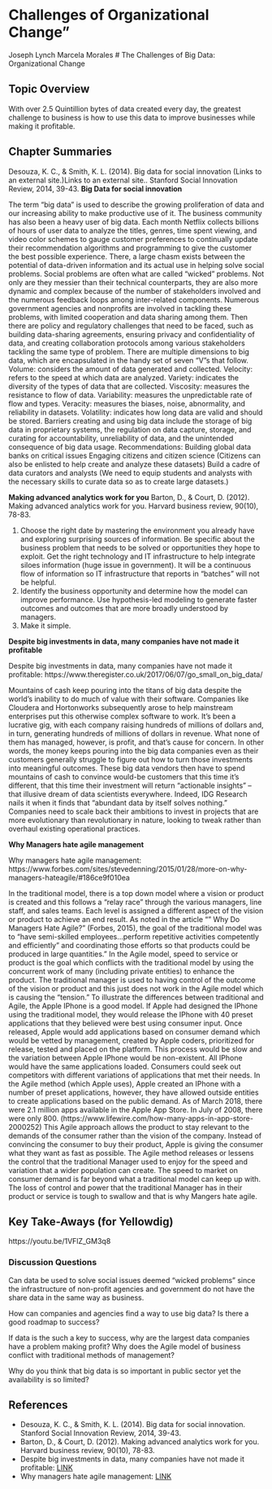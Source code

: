 # Challenges of Organizational Change"


Joseph Lynch
Marcela Morales 
# The Challenges of Big Data: Organizational Change 

## Topic Overview
With over 2.5 Quintillion bytes of data created every day, the greatest challenge to business is how to use this data to improve businesses while making it profitable. 

## Chapter Summaries
Desouza, K. C., & Smith, K. L. (2014). Big data for social innovation (Links to an external site.)Links to an external site.. Stanford Social Innovation Review, 2014, 39-43.
**Big Data for social innovation**

The term “big data” is used to describe the growing proliferation of data and our increasing ability to make productive use of it. The business community has also been a heavy user of big data. Each month Netflix collects billions of hours of user data to analyze the titles, genres, time spent viewing, and video color schemes to gauge customer preferences to continually update their recommendation algorithms and programming to give the customer the best possible experience.  There, a large chasm exists between the potential of data-driven information and its actual use in helping solve social problems.  Social problems are often what are called “wicked” problems. Not only are they messier than their technical counterparts, they are also more dynamic and complex because of the number of stakeholders involved and the numerous feedback loops among inter-related components. Numerous government agencies and nonprofits are involved in tackling these problems, with limited cooperation and data sharing among them. Then there are policy and regulatory challenges that need to be faced, such as building data-sharing agreements, ensuring privacy and confidentiality of data, and creating collaboration protocols among various stakeholders tackling the same type of problem.
There are multiple dimensions to big data, which are encapsulated in the handy set of seven “V”s that follow.
Volume: considers the amount of data generated and collected.
Velocity: refers to the speed at which data are analyzed.
Variety: indicates the diversity of the types of data that are collected. Viscosity: measures the resistance to flow of data.
Variability: measures the unpredictable rate of flow and types.
Veracity: measures the biases, noise, abnormality, and reliability in datasets.
Volatility: indicates how long data are valid and should be stored.
Barriers creating and using big data include the storage of big data in proprietary systems, the regulation on data capture, storage, and curating for accountability, unreliability of data, and the unintended consequence of big data usage. 
Recommendations:
Building global data banks on critical issues
Engaging citizens and citizen science (Citizens can also be enlisted to help create and analyze these datasets)
Build a cadre of data curators and analysts (We need to equip students and analysts with the necessary skills to curate data so as to create large datasets.)

**Making advanced analytics work for you**
Barton, D., & Court, D. (2012). Making advanced analytics work for you. Harvard business review, 90(10), 78-83.

1.	Choose the right date by mastering the environment you already have and exploring surprising sources of information. Be specific about the business problem that needs to be solved or opportunities they hope to exploit. Get the right technology and IT infrastructure to help integrate siloes information (huge issue in government). It will be a continuous flow of information so IT infrastructure that reports in “batches” will not be helpful. 
2.	Identify the business opportunity and determine how the model can improve performance. Use hypothesis-led modeling to generate faster outcomes and outcomes that are more broadly understood by managers. 
3.	Make it simple. 

**Despite big investments in data, many companies have not made it profitable**

Despite big investments in data, many companies have not made it profitable:
https://www.theregister.co.uk/2017/06/07/go_small_on_big_data/

Mountains of cash keep pouring into the titans of big data despite the world's inability to do much of value with their software. Companies like Cloudera and Hortonworks subsequently arose to help mainstream enterprises put this otherwise complex software to work. It's been a lucrative gig, with each company raising hundreds of millions of dollars and, in turn, generating hundreds of millions of dollars in revenue. What none of them has managed, however, is profit, and that's cause for concern. In other words, the money keeps pouring into the big data companies even as their customers generally struggle to figure out how to turn those investments into meaningful outcomes. These big data vendors then have to spend mountains of cash to convince would-be customers that this time it's different, that this time their investment will return "actionable insights" – that illusive dream of data scientists everywhere. Indeed, IDG Research nails it when it finds that "abundant data by itself solves nothing." Companies need to scale back their ambitions to invest in projects that are more evolutionary than revolutionary in nature, looking to tweak rather than overhaul existing operational practices.


**Why Managers hate agile management**

Why managers hate agile management:
https://www.forbes.com/sites/stevedenning/2015/01/28/more-on-why-managers-hateagile/#186ce9f010ea


In the traditional model, there is a top down model where a vision or product is created and this follows a “relay race” through the various managers, line staff, and sales teams. Each level is assigned a different aspect of the vision or product to achieve an end result. As noted in the article “” Why Do Managers Hate Agile?” (Forbes, 2015), the goal of the traditional model was to “have semi-skilled employees…perform repetitive activities competently and efficiently” and coordinating those efforts so that products could be produced in large quantities.” In the Agile model, speed to service or product is the goal which conflicts with the traditional model by using the concurrent work of many (including private entities) to enhance the product. The traditional manager is used to having control of the outcome of the vision or product and this just does not work in the Agile model which is causing the “tension.” 
To illustrate the differences between traditional and Agile, the Apple IPhone is a good model. If Apple had designed the IPhone using the traditional model, they would release the IPhone with 40 preset applications that they believed were best using consumer input. Once released, Apple would add applications based on consumer demand which would be vetted by management, created by Apple coders, prioritized for release, tested and placed on the platform. This process would be slow and the variation between Apple IPhone would be non-existent. All IPhone would have the same applications loaded. Consumers could seek out competitors with different variations of applications that met their needs. In the Agile method (which Apple uses), Apple created an IPhone with a number of preset applications, however, they have allowed outside entities to create applications based on the public demand. As of March 2018, there were 2.1 million apps available in the Apple App Store. In July of 2008, there were only 800. (https://www.lifewire.com/how-many-apps-in-app-store-2000252) This Agile approach allows the product to stay relevant to the demands of the consumer rather than the vision of the company. Instead of convincing the consumer to buy their product, Apple is giving the consumer what they want as fast as possible.
The Agile method releases or lessens the control that the traditional Manager used to enjoy for the speed and variation that a wider population can create. The speed to market on consumer demand is far beyond what a traditional model can keep up with. The loss of control and power that the traditional Manager has in their product or service is tough to swallow and that is why Mangers hate agile.





## Key Take-Aways (for Yellowdig)
https://youtu.be/1VFlZ_GM3q8

### Discussion Questions
Can data be used to solve social issues deemed “wicked problems” since the infrastructure of non-profit agencies and government do not have the share data in the same way as business.

How can companies and agencies find a way to use big data? Is there a good roadmap to success?

If data is the such a key to success, why are the largest data companies have a problem making profit? 
Why does the Agile model of business conflict with traditional methods of management?

Why do you think that big data is so important in public sector yet the availability is so limited?



## References


* Desouza, K. C., & Smith, K. L. (2014). Big data for social innovation. Stanford Social Innovation Review, 2014, 39-43.  
* Barton, D., & Court, D. (2012). Making advanced analytics work for you. Harvard business review, 90(10), 78-83.  
* Despite big investments in data, many companies have not made it profitable: [ LINK ](https://www.theregister.co.uk/2017/06/07/go_small_on_big_data/)  
* Why managers hate agile management: [ LINK ](https://www.forbes.com/sites/stevedenning/2015/01/28/more-on-why-managers-hate-agile/#186ce9f010ea)

